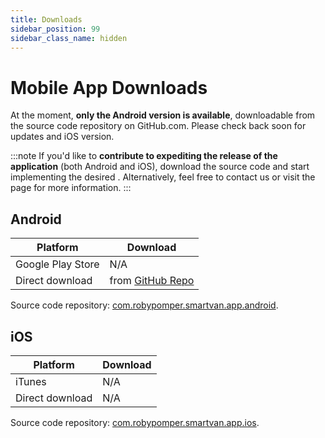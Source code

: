 ```yaml
---
title: Downloads
sidebar_position: 99
sidebar_class_name: hidden
---
```



# Mobile App Downloads

At the moment, **only the Android version is available**, downloadable from
the source code repository on GitHub.com. Please check back soon for updates and
iOS version.

:::note
If you'd like to **contribute to expediting the release of the application**
(both Android and iOS), download the source code and start implementing the
desired <MapFeatures />. Alternatively, feel free to contact us or visit
the <MapCollaborate /> page for more information.
:::


## Android

| Platform | Download |
|---|---|
| Google Play Store | N/A |
| Direct download | from  [GitHub Repo](https://github.com/Smart-Van-2-0/com.robypomper.smartvan.app.android/releases) |

Source code repository: [com.robypomper.smartvan.app.android](https://github.com/Smart-Van-2-0/com.robypomper.smartvan.app.android).


## iOS

| Platform | Download |
|---|---|
| iTunes | N/A |
| Direct download | N/A |

Source code repository: [com.robypomper.smartvan.app.ios](https://github.com/Smart-Van-2-0/com.robypomper.smartvan.app.ios).
